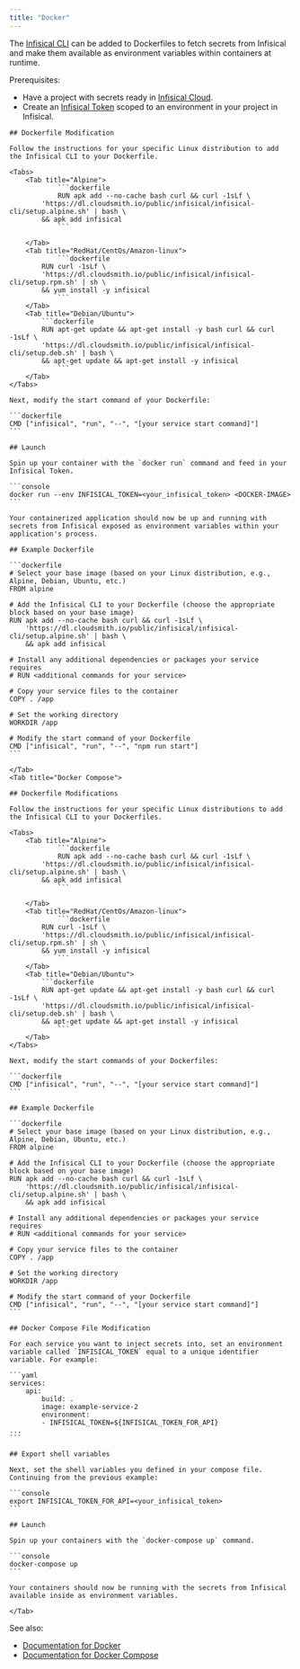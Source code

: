 ```yaml
---
title: "Docker"
---
```


The [Infisical CLI](/cli/overview) can be added to Dockerfiles to fetch secrets from Infisical and make them available as environment variables within containers at runtime.

Prerequisites:

- Have a project with secrets ready in [Infisical Cloud](https://app.infisical.com).
- Create an [Infisical Token](/documentation/platform/token) scoped to an environment in your project in Infisical.


<Tabs>
    <Tab title="Docker">
    
    ## Dockerfile Modification

    Follow the instructions for your specific Linux distribution to add the Infisical CLI to your Dockerfile.

    <Tabs>
        <Tab title="Alpine">
                ```dockerfile
                RUN apk add --no-cache bash curl && curl -1sLf \
            'https://dl.cloudsmith.io/public/infisical/infisical-cli/setup.alpine.sh' | bash \
            && apk add infisical
                ```

        </Tab>
        <Tab title="RedHat/CentOs/Amazon-linux">
                ```dockerfile
            RUN curl -1sLf \
            'https://dl.cloudsmith.io/public/infisical/infisical-cli/setup.rpm.sh' | sh \ 
            && yum install -y infisical
                ```
        </Tab>
        <Tab title="Debian/Ubuntu">
            ```dockerfile
            RUN apt-get update && apt-get install -y bash curl && curl -1sLf \
            'https://dl.cloudsmith.io/public/infisical/infisical-cli/setup.deb.sh' | bash \
            && apt-get update && apt-get install -y infisical
                ```
        </Tab>
    </Tabs>
    
    Next, modify the start command of your Dockerfile:

    ```dockerfile
    CMD ["infisical", "run", "--", "[your service start command]"]
    ```

    ## Launch
    
    Spin up your container with the `docker run` command and feed in your Infisical Token.

    ```console
    docker run --env INFISICAL_TOKEN=<your_infisical_token> <DOCKER-IMAGE>
    ```
    
    Your containerized application should now be up and running with secrets from Infisical exposed as environment variables within your application's process.
    
    ## Example Dockerfile
    
    ```dockerfile
    # Select your base image (based on your Linux distribution, e.g., Alpine, Debian, Ubuntu, etc.)
    FROM alpine

    # Add the Infisical CLI to your Dockerfile (choose the appropriate block based on your base image)
    RUN apk add --no-cache bash curl && curl -1sLf \
        'https://dl.cloudsmith.io/public/infisical/infisical-cli/setup.alpine.sh' | bash \
        && apk add infisical

    # Install any additional dependencies or packages your service requires
    # RUN <additional commands for your service>

    # Copy your service files to the container
    COPY . /app

    # Set the working directory
    WORKDIR /app

    # Modify the start command of your Dockerfile
    CMD ["infisical", "run", "--", "npm run start"]
    ```
    
    </Tab>
    <Tab title="Docker Compose">
    
    ## Dockerfile Modifications

    Follow the instructions for your specific Linux distributions to add the Infisical CLI to your Dockerfiles.

    <Tabs>
        <Tab title="Alpine">
                ```dockerfile
                RUN apk add --no-cache bash curl && curl -1sLf \
            'https://dl.cloudsmith.io/public/infisical/infisical-cli/setup.alpine.sh' | bash \
            && apk add infisical
                ```

        </Tab>
        <Tab title="RedHat/CentOs/Amazon-linux">
                ```dockerfile
            RUN curl -1sLf \
            'https://dl.cloudsmith.io/public/infisical/infisical-cli/setup.rpm.sh' | sh \ 
            && yum install -y infisical
                ```
        </Tab>
        <Tab title="Debian/Ubuntu">
            ```dockerfile
            RUN apt-get update && apt-get install -y bash curl && curl -1sLf \
            'https://dl.cloudsmith.io/public/infisical/infisical-cli/setup.deb.sh' | bash \
            && apt-get update && apt-get install -y infisical
                ```
        </Tab>
    </Tabs>
    
    Next, modify the start commands of your Dockerfiles:

    ```dockerfile
    CMD ["infisical", "run", "--", "[your service start command]"]
    ```
    
    ## Example Dockerfile
    
    ```dockerfile
    # Select your base image (based on your Linux distribution, e.g., Alpine, Debian, Ubuntu, etc.)
    FROM alpine

    # Add the Infisical CLI to your Dockerfile (choose the appropriate block based on your base image)
    RUN apk add --no-cache bash curl && curl -1sLf \
        'https://dl.cloudsmith.io/public/infisical/infisical-cli/setup.alpine.sh' | bash \
        && apk add infisical

    # Install any additional dependencies or packages your service requires
    # RUN <additional commands for your service>

    # Copy your service files to the container
    COPY . /app

    # Set the working directory
    WORKDIR /app

    # Modify the start command of your Dockerfile
    CMD ["infisical", "run", "--", "[your service start command]"]
    ```
    
    ## Docker Compose File Modification
    
    For each service you want to inject secrets into, set an environment variable called `INFISICAL_TOKEN` equal to a unique identifier variable. For example:
    
    ```yaml
    services:
        api:
            build: .
            image: example-service-2
            environment:
            - INFISICAL_TOKEN=${INFISICAL_TOKEN_FOR_API}
    ...
    ```

    ## Export shell variables
    
    Next, set the shell variables you defined in your compose file. Continuing from the previous example:

    ```console
    export INFISICAL_TOKEN_FOR_API=<your_infisical_token>
    ```
    
    ## Launch

    Spin up your containers with the `docker-compose up` command.

    ```console
    docker-compose up
    ```
    
    Your containers should now be running with the secrets from Infisical available inside as environment variables.

    </Tab>
</Tabs>

See also:

- [Documentation for Docker](/integrations/platforms/docker)
- [Documentation for Docker Compose](/integrations/platforms/docker-compose)

